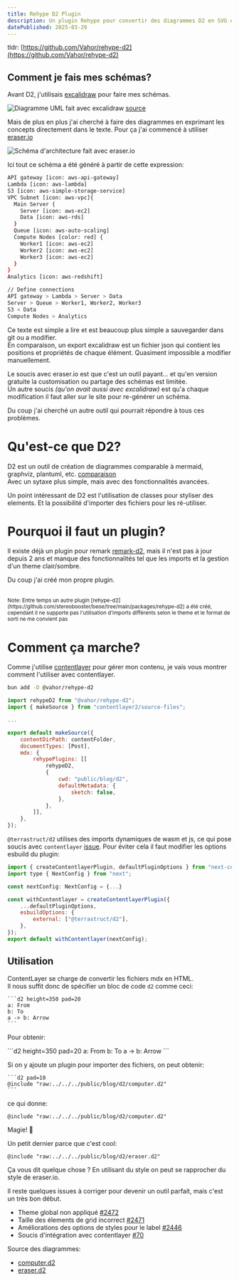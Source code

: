 ```yaml
---
title: Rehype D2 Plugin
description: Un plugin Rehype pour convertir des diagrammes D2 en SVG ou PNG.
datePublished: 2025-03-29
---
```


tldr: [https://github.com/Vahor/rehype-d2](https://github.com/Vahor/rehype-d2)

## Comment je fais mes schémas?

Avant D2, j'utilisais [excalidraw](https://excalidraw.com/) pour faire mes schémas.

![Diagramme UML fait avec excalidraw](../../public/projects/rehype-d2/uml_diagram_in_editor_excalidraw.svg)
[source](https://plus.excalidraw.com/use-cases/uml-diagram)

Mais de plus en plus j'ai cherché à faire des diagrammes en exprimant les concepts directement dans le texte. Pour ça j'ai commencé à utiliser [eraser.io](https://eraser.io)

![Schéma d'architecture fait avec eraser.io](../../public/projects/rehype-d2/diagram_eraser_io.svg)

Ici tout ce schéma a été généré à partir de cette expression:

```bash
API gateway [icon: aws-api-gateway]
Lambda [icon: aws-lambda]
S3 [icon: aws-simple-storage-service]
VPC Subnet [icon: aws-vpc]{
  Main Server {
    Server [icon: aws-ec2]
    Data [icon: aws-rds]
  }
  Queue [icon: aws-auto-scaling]
  Compute Nodes [color: red] {
    Worker1 [icon: aws-ec2]
    Worker2 [icon: aws-ec2]
    Worker3 [icon: aws-ec2]
  }
}
Analytics [icon: aws-redshift]

// Define connections
API gateway > Lambda > Server > Data
Server > Queue > Worker1, Worker2, Worker3
S3 < Data
Compute Nodes > Analytics
```

Ce texte est simple a lire et est beaucoup plus simple a sauvegarder dans git ou a modifier.\
En comparaison, un export excalidraw est un fichier json qui contient les positions et propriétés de chaque élément. Quasiment impossible a modifier manuellement.

Le soucis avec eraser.io est que c'est un outil payant... et qu'en version gratuite la customisation ou partage des schémas est limitée.\
Un autre soucis _(qu'on avait aussi avec excalidraw)_ est qu'a chaque modification il faut aller sur le site pour re-générer un schéma.

Du coup j'ai cherché un autre outil qui pourrait répondre à tous ces problèmes.

# Qu'est-ce que D2?

<UrlPreview url="https://d2lang.com/"/>

D2 est un outil de création de diagrammes comparable à mermaid, graphviz, plantuml, etc. [comparaison](https://text-to-diagram.com/)\
Avec un sytaxe plus simple, mais avec des fonctionnalités avancées.

Un point intéressant de D2 est l'utilisation de classes pour styliser des elements. Et la possibilité d'importer des fichiers pour les ré-utiliser.

# Pourquoi il faut un plugin?

Il existe déjà un plugin pour remark [remark-d2](https://github.com/mech-a/remark-d2), mais il n'est pas à jour depuis 2 ans et manque des fonctionnalités tel que les imports et la gestion d'un theme clair/sombre.

Du coup j'ai créé mon propre plugin.

<br/>
<small>
Note: Entre temps un autre plugin [rehype-d2](https://github.com/stereobooster/beoe/tree/main/packages/rehype-d2) a été créé, cependant il ne supporte pas l'utilisation d'imports différents selon le theme et le format de sorti ne me convient pas
</small>

# Comment ça marche?

<UrlPreview url="https://github.com/Vahor/rehype-d2"/>

Comme j'utilise [contentlayer](https://www.contentlayer.dev/) pour gérer mon contenu, je vais vous montrer comment l'utiliser avec contentlayer.

```bash
bun add -D @vahor/rehype-d2
```

```js title="contentlayer.config.ts"
import rehypeD2 from "@vahor/rehype-d2";
import { makeSource } from "contentlayer2/source-files";

...

export default makeSource({
    contentDirPath: contentFolder,
    documentTypes: [Post],
    mdx: {
        rehypePlugins: [[
            rehypeD2,
            {
                cwd: "public/blog/d2",
                defaultMetadata: {
                    sketch: false,
                },
            },
        ]],
    },
});
```

`@terrastruct/d2` utilises des imports dynamiques de wasm et js, ce qui pose soucis avec `contentlayer` [issue](https://github.com/timlrx/contentlayer2/issues/70). 
Pour éviter cela il faut modifier les options esbuild du plugin:

```js title="next.config.ts"
import { createContentlayerPlugin, defaultPluginOptions } from "next-contentlayer2";
import type { NextConfig } from "next";

const nextConfig: NextConfig = {...}

const withContentlayer = createContentlayerPlugin({
	...defaultPluginOptions,
	esbuildOptions: {
		external: ["@terrastruct/d2"],
	},
});
export default withContentlayer(nextConfig);
```

## Utilisation

ContentLayer se charge de convertir les fichiers mdx en HTML.\
Il nous suffit donc de spécifier un bloc de code `d2` comme ceci:

~~~mdx
```d2 height=350 pad=20
a: From
b: To
a -> b: Arrow
```
~~~

Pour obtenir:

<div className="flex items-center justify-center">
```d2 height=350 pad=20
a: From
b: To
a -> b: Arrow
```
</div>

Si on y ajoute un plugin pour importer des fichiers, on peut obtenir:

~~~mdx
```d2 pad=10
@include "raw:../../../public/blog/d2/computer.d2"
```
~~~

ce qui donne:

```d2 pad=10
@include "raw:../../../public/blog/d2/computer.d2"
```

Magie! 🤯


Un petit dernier parce que c'est cool:

```d2 pad=40
@include "raw:../../../public/blog/d2/eraser.d2"
```

Ça vous dit quelque chose ? En utilisant du style on peut se rapprocher du style de eraser.io.

Il reste quelques issues à corriger pour devenir un outil parfait, mais c'est un très bon début.
- Theme global non appliqué [#2472](https://github.com/terrastruct/d2/issues/2472)
- Taille des élements de grid incorrect [#2471](https://github.com/terrastruct/d2/issues/2471)
- Améliorations des options de styles pour le label [#2446](https://github.com/terrastruct/d2/issues/2446)
- Soucis d'intégration avec contentlayer [#70](https://github.com/timlrx/contentlayer2/issues/70)

Source des diagrammes:
- [computer.d2](/blog/d2/computer.d2)
- [eraser.d2](/blog/d2/eraser.d2)
